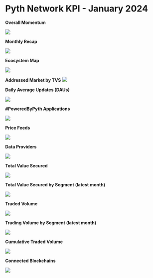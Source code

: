 # Pyth Network KPI - January 2024

**Overall Momentum**

![](../../../../images/kpi/december-23/pyth-momentum-dec-23.jpg)

**Monthly Recap**

![](../../../../images/kpi/december-23/pyth-dec-23.jpg)

**Ecosystem Map**

![](../../../../images/kpi/january-24/pyth-ecosystem-jan-24.jpg)

**Addressed Market by TVS**
![](../../../../images/kpi/december-23/pyth-tvs-l1-l2-dec-23.jpg)

**Daily Average Updates (DAUs)**

![](../../../../images/kpi/december-23/dec-23-daily-average-updates.jpg)

**#PoweredByPyth Applications**

![](../../../../images/kpi/january-24/jan-24-apps-integrations.jpg)

**Price Feeds**

![](../../../../images/kpi/january-24/jan-24-price-feeds.jpg)

**Data Providers**

![](../../../../images/kpi/january-24/jan-24-data-providers.jpg)

**Total Value Secured**

![](../../../../images/kpi/january-23/jan-24-all-chain-tvs.jpg)

**Total Value Secured by Segment (latest month)**

![](../../../../images/kpi/january-24/jan-24-dapps-tvs.jpg)

**Traded Volume**

![](../../../../images/kpi/january-24/jan-24-all-chain-volume.jpg)

**Trading Volume by Segment (latest month)**

![](../../../../images/kpi/january-24/jan-24-trading-volume.jpg)

**Cumulative Traded Volume**

![](../../../../images/kpi/january-24/jan-24-traded-volume.jpg)

**Connected Blockchains**

![](../../../../images/kpi/january-24/jan-24-connected-blockchains.jpg)
